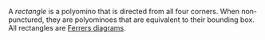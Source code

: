 A _rectangle_ is a polyomino that is directed from all four corners. When non-punctured, they are polyominoes that are equivalent to their bounding box. All rectangles are [Ferrers diagrams](/classes/ferrers-diagram).
